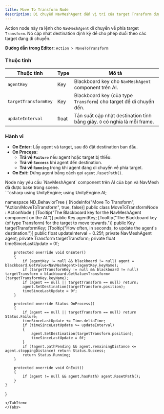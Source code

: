 ```yaml
---
title: Move To Transform Node
description: Di chuyển NavMeshAgent đến vị trí của target Transform được lưu trên Blackboard.
---
```


Action node này ra lệnh cho `NavMeshAgent` di chuyển về phía target `Transform`. Nó cập nhật destination định kỳ để cho phép đuổi theo các target đang di chuyển.

**Đường dẫn trong Editor:** `Action > MoveToTransform`

### Thuộc tính

| Thuộc tính            | Type  | Mô tả                                                                                         |
| ---------------------- | ----- | --------------------------------------------------------------------------------------------- |
| `agentKey`             | Key   | Blackboard key cho `NavMeshAgent` component trên AI.                                          |
| `targetTransformKey`   | Key   | Blackboard key (của type `Transform`) cho target để di chuyển đến.                           |
| `updateInterval`       | float | Tần suất cập nhật destination tính bằng giây. `0` có nghĩa là mỗi frame.                     |

### Hành vi

-   **On Enter:** Lấy agent và target, sau đó đặt destination ban đầu.
-   **On Process:**
    -   **Trả về `Failure`** nếu agent hoặc target bị thiếu.
    -   **Trả về `Success`** khi agent đến destination.
    -   **Trả về `Running`** trong khi agent đang di chuyển về phía target.
-   **On Exit:** Dừng agent bằng cách gọi `agent.ResetPath()`.

<Aside type="caution">
Node này yêu cầu `NavMeshAgent` component trên AI của bạn và NavMesh đã được bake trong scene.
</Aside>

<Tabs>
<TabItem label="C# Code">
```csharp
using UnityEngine;
using UnityEngine.AI;

namespace ND_BehaviorTree
{
    [NodeInfo("Move To Transform", "Action/MoveToTransform", true, false)]
    public class MoveToTransformNode : ActionNode
    {
        [Tooltip("The Blackboard key for the NavMeshAgent component on the AI.")]
        public Key agentKey;
        [Tooltip("The Blackboard key (of type Transform) for the target to move towards.")]
        public Key targetTransformKey;
        [Tooltip("How often, in seconds, to update the agent's destination.")]
        public float updateInterval = 0.25f;
        private NavMeshAgent agent;
        private Transform targetTransform;
        private float timeSinceLastUpdate = 0f;

        protected override void OnEnter()
        {
            if (agentKey != null && blackboard != null) agent = blackboard.GetValue<NavMeshAgent>(agentKey.keyName);
            if (targetTransformKey != null && blackboard != null) targetTransform = blackboard.GetValue<Transform>(targetTransformKey.keyName);
            if (agent == null || targetTransform == null) return;
            agent.SetDestination(targetTransform.position);
            timeSinceLastUpdate = 0f;
        }

        protected override Status OnProcess()
        {
            if (agent == null || targetTransform == null) return Status.Failure;
            timeSinceLastUpdate += Time.deltaTime;
            if (timeSinceLastUpdate >= updateInterval)
            {
                agent.SetDestination(targetTransform.position);
                timeSinceLastUpdate = 0f;
            }
            if (!agent.pathPending && agent.remainingDistance <= agent.stoppingDistance) return Status.Success;
            return Status.Running;
        }

        protected override void OnExit()
        {
            if (agent != null && agent.hasPath) agent.ResetPath();
        }
    }
}
```
</TabItem>
</Tabs>

